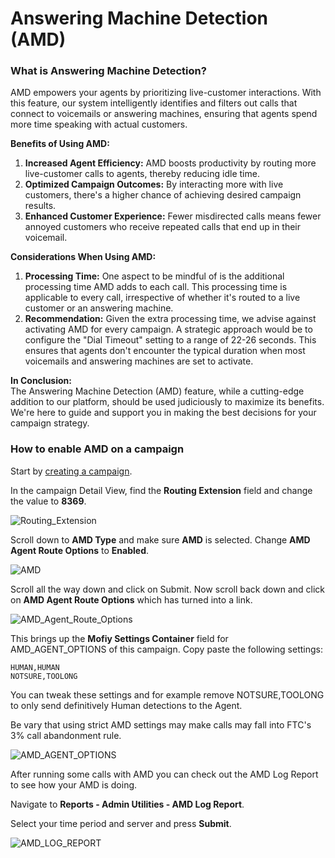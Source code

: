 
# Answering Machine Detection (AMD)

### What is Answering Machine Detection?
AMD empowers your agents by prioritizing live-customer interactions. With this feature, our system intelligently identifies
and filters out calls that connect to voicemails or answering machines,
ensuring that agents spend more time speaking with actual customers.

**Benefits of Using AMD:**

1. **Increased Agent Efficiency:** AMD boosts productivity by routing more live-customer calls to agents, thereby reducing idle time.
2. **Optimized Campaign Outcomes:** By interacting more with live customers, there's a higher chance of achieving desired campaign results.
3. **Enhanced Customer Experience:** Fewer misdirected calls means fewer annoyed customers who receive repeated calls that end up in their voicemail.

**Considerations When Using AMD:**

1. **Processing Time:** One aspect to be mindful of is the additional processing time AMD adds to each call.
This processing time is applicable to every call, irrespective of whether it's routed to a live customer or an answering machine.
2. **Recommendation:** Given the extra processing time, we advise against activating AMD for every campaign.
A strategic approach would be to configure the "Dial Timeout" setting to a range of 22-26 seconds. This ensures that agents don't encounter the typical duration when most voicemails and answering machines are set to activate.

**In Conclusion:**\
The Answering Machine Detection (AMD) feature, while a cutting-edge addition to our platform,
should be used judiciously to maximize its benefits. We're here to guide and support you in making the best decisions for
your campaign strategy.

### How to enable AMD on a campaign

Start by [creating a campaign](/vicidial/campaigns).

In the campaign Detail View, find the **Routing Extension** field and change the value to **8369**.

![Routing_Extension](https://i.imgur.com/5zBDWuk.png)

Scroll down to **AMD Type** and make sure **AMD** is selected. Change **AMD Agent Route Options** to **Enabled**.

![AMD](https://i.imgur.com/4mQdEjK.png)

Scroll all the way down and click on Submit. Now scroll back down and click on **AMD Agent Route Options** which has turned into a link.

![AMD_Agent_Route_Options](https://i.imgur.com/vqeNAXv.png)

This brings up the **Mofiy Settings Container** field for AMD_AGENT_OPTIONS of this campaign. Copy paste the following settings:

```
HUMAN,HUMAN
NOTSURE,TOOLONG
```

You can tweak these settings and for example remove NOTSURE,TOOLONG to only send definitively Human detections to the Agent.

<Callout emoji="⚠️">
Be vary that using strict AMD settings may make calls may fall into FTC's 3% call abandonment rule.
</Callout>

![AMD_AGENT_OPTIONS](https://i.imgur.com/5gMnjJ5.png)

After running some calls with AMD you can check out the AMD Log Report to see how your AMD is doing.

Navigate to **Reports - Admin Utilities - AMD Log Report**.

Select your time period and server and press **Submit**.

![AMD_LOG_REPORT](https://i.imgur.com/YcVJXSE.png)